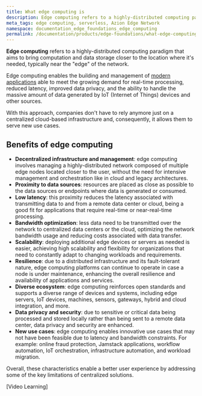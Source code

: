 ```yaml
---
title: What edge computing is
description: Edge computing refers to a highly-distributed computing paradigm that aims to bring computation and data storage closer to the users.
meta_tags: edge computing, serverless, Azion Edge Network
namespace: documentation_edge_foundations_edge_computing
permalink: /documentation/products/edge-foundations/what-edge-computing-is/
---
```


**Edge computing** refers to a highly-distributed computing paradigm that aims to bring computation and data storage closer to the location where it's needed, typically near the "edge" of the network.

Edge computing enables the building and management of [modern applications](/en/documentation/products/guides/build/overview/) able to meet the growing demand for real-time processing, reduced latency, improved data privacy, and the ability to handle the massive amount of data generated by IoT (Internet of Things) devices and other sources.

With this approach, companies don't have to rely anymore just on a centralized cloud-based infrastructure and, consequently, it allows them to serve new use cases.

## Benefits of edge computing

- **Decentralized infrastructure and management**: edge computing involves managing a highly-distributed network composed of multiple edge nodes located closer to the user, without the need for intensive management and orchestration like in cloud and legacy architectures.
- **Proximity to data sources**: resources are placed as close as possible to the data sources or endpoints where data is generated or consumed. 
- **Low latency**: this proximity reduces the latency associated with transmitting data to and from a remote data center or cloud, being a good fit for applications that require real-time or near-real-time processing.
- **Bandwidth optimization**: less data need to be transmitted over the network to centralized data centers or the cloud, optimizing the network bandwidth usage and reducing costs associated with data transfer.
- **Scalability**: deploying additional edge devices or servers as needed is easier, achieving high scalability and flexibility for organizations that need to constantly adapt to changing workloads and requirements.
- **Resilience**: due to a distributed infrastructure and its fault-tolerant nature, edge computing platforms can continue to operate in case a node is under maintenance, enhancing the overall resilience and availability of applications and services.
- **Diverse ecosystem**: edge computing reinforces open standards and supports a diverse range of devices and systems, including edge servers, IoT devices, machines, sensors, gateways, hybrid and cloud integration, and more.
- **Data privacy and security**: due to sensitive or critical data being processed and stored locally rather than being sent to a remote data center, data privacy and security are enhanced.
- **New use cases**: edge computing enables innovative use cases that may not have been feasible due to latency and bandwidth constraints. For example: online fraud protection, Jamstack applications, workflow automation, IoT orchestration, infrastructure automation, and workload migration.

Overall, these characteristics enable a better user experience by addressing some of the key limitations of centralized solutions.

[Video Learning]

